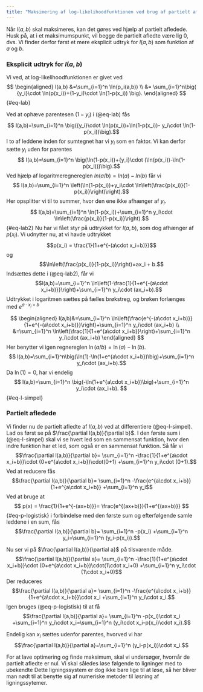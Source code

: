 ```yaml
---
title: "Maksimering af log-likelihoodfunktionen ved brug af partielt afledte"
---
```



Når $l(a,b)$ skal maksimeres, kan det gøres ved hjælp af partielt afledede. Husk på, at i et maksimumspunkt, vil begge de partielt afledte være lig 0, dvs.
\begin{align*}
\frac{\partial l(a,b)}{\partial a} &=0 \\
\frac{\partial l(a,b)}{\partial b} &=0.
\end{align*}
Vi finder derfor først et mere eksplicit udtryk for $l(a,b)$ som funktion af $a$ og $b$.


### Eksplicit udtryk for $l(a,b)$
Vi ved, at log-likelihoodfunktionen er givet ved
$$
\begin{aligned}
l(a,b) &=\sum_{i=1}^n \ln(p_i(a,b)) \\  
&= \sum_{i=1}^n\big( {y_i}\cdot \ln(p(x_i))+(1-y_i)\cdot \ln(1-p(x_i)) \big).
\end{aligned}
$${#eq-lab}

Ved at ophæve parentesen $(1-y_i)$ i (@eq-lab) fås
$$ l(a,b)=\sum_{i=1}^n \big({y_i}\cdot \ln(p(x_i))+\ln(1-p(x_i))- y_i\cdot \ln(1-p(x_i))\big).$$
I to af leddene inden for sumtegnet har vi $y_i$ som en faktor. Vi kan derfor sætte $y_i$ uden for parentes
$$ l(a,b)=\sum_{i=1}^n \big(\ln(1-p(x_i))+{y_i}\cdot (\ln(p(x_i))-\ln(1-p(x_i)))\big).$$
Ved hjælp af logaritmeregnereglen $ln(a/b)=ln(a)-ln(b)$ får vi
$$ l(a,b)=\sum_{i=1}^n \left(\ln(1-p(x_i))+y_i\cdot \ln\left(\frac{p(x_i)}{1-p(x_i)}\right)\right).$$
Her opsplitter vi til to summer, hvor den ene ikke afhænger af $y_i$.
$$ l(a,b)=\sum_{i=1}^n \ln(1-p(x_i))+\sum_{i=1}^n y_i\cdot \ln\left(\frac{p(x_i)}{1-p(x_i)}\right).$${#eq-lab2}
Nu har vi fået styr på udtrykket for $l(a,b)$, som dog afhænger af $p(x_i)$. Vi udnytter nu, at vi havde udtrykket $$p(x_i) = \frac{1}{1+e^{-(a\cdot x_i+b)}}$$
og
$$\ln\left(\frac{p(x_i)}{1-p(x_i)}\right)=ax_i + b.$$
Indsættes dette i (@eq-lab2), får vi
$$l(a,b)=\sum_{i=1}^n \ln\left(1-\frac{1}{1+e^{-(a\cdot x_i+b)}}\right)+\sum_{i=1}^n y_i\cdot (ax_i+b).$$
Udtrykket i logaritmen sættes på fælles brøkstreg, og brøken forlænges med $e^{a\cdot x_i+b}$

$$
\begin{aligned}
l(a,b)&=\sum_{i=1}^n \ln\left(\frac{e^{-(a\cdot x_i+b)}}{1+e^{-(a\cdot x_i+b)}}\right)+\sum_{i=1}^n y_i\cdot (ax_i+b) \\ &=\sum_{i=1}^n \ln\left(\frac{1}{1+e^{a\cdot x_i+b}}\right)+\sum_{i=1}^n y_i\cdot (ax_i+b)
\end{aligned}
$$
Her benytter vi igen regnereglen $\ln(a/b)=\ln(a)-\ln(b)$.
$$ l(a,b)=\sum_{i=1}^n\big(\ln(1)-\ln(1+e^{a\cdot x_i+b})\big)+\sum_{i=1}^n y_i\cdot (ax_i+b).$$
Da $\ln(1)=0$, har vi endelig 
$$
l(a,b)=\sum_{i=1}^n \big(-\ln(1+e^{a\cdot x_i+b})\big)+\sum_{i=1}^n y_i\cdot (ax_i+b).
$${#eq-l-simpel}


### Partielt afledede
Vi finder nu de partielt afledte af $l(a,b)$ ved at differentiere (@eq-l-simpel).
Lad os først se på $\frac{\partial l(a,b)}{\partial b}$. I den første sum i (@eq-l-simpel) skal vi se hvert led som en sammensat funktion, hvor den indre funktion har et led, som også er en sammensat funktion. Så får vi
$$\frac{\partial l(a,b)}{\partial b}= \sum_{i=1}^n -\frac{1}{1+e^{a\cdot x_i+b}}\cdot (0+e^{a\cdot x_i+b})\cdot(0+1) +\sum_{i=1}^n y_i\cdot (0+1).$$
Ved at reducere fås
$$\frac{\partial l(a,b)}{\partial b}= \sum_{i=1}^n -\frac{e^{a\cdot x_i+b}}{1+e^{a\cdot x_i+b}} +\sum_{i=1}^n y_i$$
Ved at bruge at
$$
p(x) = \frac{1}{1+e^{-(ax+b)}}= \frac{e^{(ax+b)}}{1+e^{(ax+b)}}
$${#eq-p-logistisk}
i forbindelse med den første sum og efterfølgende samle leddene i en sum, fås
$$\frac{\partial l(a,b)}{\partial b}= \sum_{i=1}^n -p(x_i) +\sum_{i=1}^n y_i=\sum_{i=1}^n (y_i-p(x_i)).$$

Nu ser vi på $\frac{\partial l(a,b)}{\partial a}$ på tilsvarende måde.
$$\frac{\partial l(a,b)}{\partial a}= \sum_{i=1}^n -\frac{1}{1+e^{a\cdot x_i+b}}\cdot (0+e^{a\cdot x_i+b})\cdot(1\cdot x_i+0) +\sum_{i=1}^n y_i\cdot (1\cdot x_i+0)$$
Der reduceres
$$\frac{\partial l(a,b)}{\partial a}= \sum_{i=1}^n -\frac{e^{a\cdot x_i+b}}{1+e^{a\cdot x_i+b}}\cdot x_i +\sum_{i=1}^n y_i\cdot x_i.$$
Igen bruges (@eq-p-logistisk) til at få
$$\frac{\partial l(a,b)}{\partial a}= \sum_{i=1}^n -p(x_i)\cdot x_i +\sum_{i=1}^n y_i\cdot x_i=\sum_{i=1}^n (y_i\cdot x_i-p(x_i)\cdot x_i).$$

Endelig kan $x_i$ sættes udenfor parentes, hvorved vi har
$$\frac{\partial l(a,b)}{\partial a}=\sum_{i=1}^n (y_i-p(x_i))\cdot x_i.$$

For at lave optimering og finde maksimum, skal vi undersøger, hvornår de partielt afledte er nul. Vi skal således løse følgende to ligninger med to ubekendte
\begin{align*}
0=\frac{\partial l(a,b)}{\partial a}=\sum_{i=0}^n (y_i-p(x_i))\cdot x_i \quad \text{og} \quad 0=\frac{\partial l(a,b)}{\partial b}=\sum_{i=1}^n (y_i-p(x_i)) .
\end{align*}
Dette ligningssystem er dog ikke bare lige til at løse, så her bliver man nødt til at benytte sig af  numeriske metoder til løsning af ligningssytemer.

